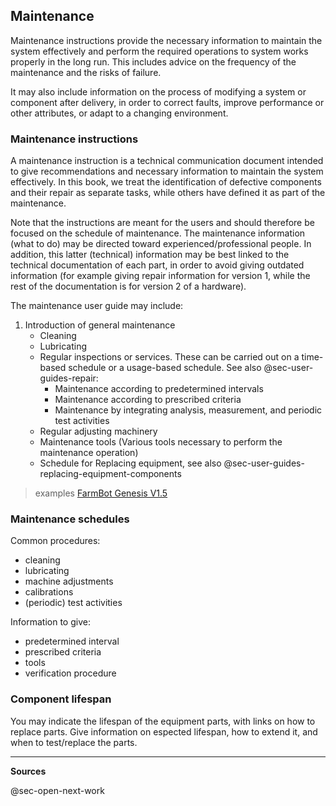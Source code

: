 ## Maintenance {#sec-maintenance}

Maintenance instructions provide the necessary information to maintain the system effectively and perform the required operations to system works properly in the long run.
This includes advice on the frequency of the maintenance and the risks of failure.

It may also include information on the process of modifying a system or component after delivery, in order to correct faults, improve performance or other attributes, or adapt to a changing environment.

### Maintenance instructions {#sec-maintenance-instructions}

A maintenance instruction is a technical communication document intended to give recommendations and necessary information to maintain the system effectively.
In this book, we treat the identification of defective components and their repair as separate tasks, while others have defined it as part of the maintenance.

Note that the instructions are meant for the users and should therefore be focused on the schedule of maintenance.
The maintenance information (what to do) may be directed toward experienced/professional people.
In addition, this latter (technical) information may be best linked to the technical documentation of each part, in order to avoid giving outdated information (for example giving repair information for version 1, while the rest of the documentation is for version 2 of a hardware).

The maintenance user guide may include:

1.  Introduction of general maintenance
    -   Cleaning
    -   Lubricating
    -   Regular inspections or services. These can be carried out on a time-based schedule or a usage-based schedule. See also @sec-user-guides-repair:
        -   Maintenance according to predetermined intervals
        -   Maintenance according to prescribed criteria
        -   Maintenance by integrating analysis, measurement, and periodic test activities
    -   Regular adjusting machinery
    -   Maintenance tools (Various tools necessary to perform the maintenance operation)
    -   Schedule for Replacing equipment, see also @sec-user-guides-replacing-equipment-components

> examples [FarmBot Genesis V1.5](https://genesis.farm.bot/v1.5/Extras/maintenance)

### Maintenance schedules

Common procedures:

-   cleaning
-   lubricating
-   machine adjustments
-   calibrations
-   (periodic) test activities

Information to give:

-   predetermined interval
-   prescribed criteria
-   tools
-   verification procedure

### Component lifespan {#sec-component-lifespan}

You may indicate the lifespan of the equipment parts, with links on how to replace parts.
Give information on espected lifespan, how to extend it, and when to test/replace the parts.

------------------------------------------------------------------------

**Sources**

@sec-open-next-work
